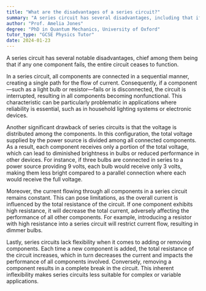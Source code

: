 ```yaml
---
title: "What are the disadvantages of a series circuit?"
summary: "A series circuit has several disadvantages, including that if one component fails, the entire circuit stops working."
author: "Prof. Amelia Jones"
degree: "PhD in Quantum Mechanics, University of Oxford"
tutor_type: "GCSE Physics Tutor"
date: 2024-01-23
---
```


A series circuit has several notable disadvantages, chief among them being that if any one component fails, the entire circuit ceases to function.

In a series circuit, all components are connected in a sequential manner, creating a single path for the flow of current. Consequently, if a component—such as a light bulb or resistor—fails or is disconnected, the circuit is interrupted, resulting in all components becoming nonfunctional. This characteristic can be particularly problematic in applications where reliability is essential, such as in household lighting systems or electronic devices.

Another significant drawback of series circuits is that the voltage is distributed among the components. In this configuration, the total voltage supplied by the power source is divided among all connected components. As a result, each component receives only a portion of the total voltage, which can lead to diminished brightness in bulbs or reduced performance in other devices. For instance, if three bulbs are connected in series to a power source providing $9$ volts, each bulb would receive only $3$ volts, making them less bright compared to a parallel connection where each would receive the full voltage.

Moreover, the current flowing through all components in a series circuit remains constant. This can pose limitations, as the overall current is influenced by the total resistance of the circuit. If one component exhibits high resistance, it will decrease the total current, adversely affecting the performance of all other components. For example, introducing a resistor with high resistance into a series circuit will restrict current flow, resulting in dimmer bulbs.

Lastly, series circuits lack flexibility when it comes to adding or removing components. Each time a new component is added, the total resistance of the circuit increases, which in turn decreases the current and impacts the performance of all components involved. Conversely, removing a component results in a complete break in the circuit. This inherent inflexibility makes series circuits less suitable for complex or variable applications.
    